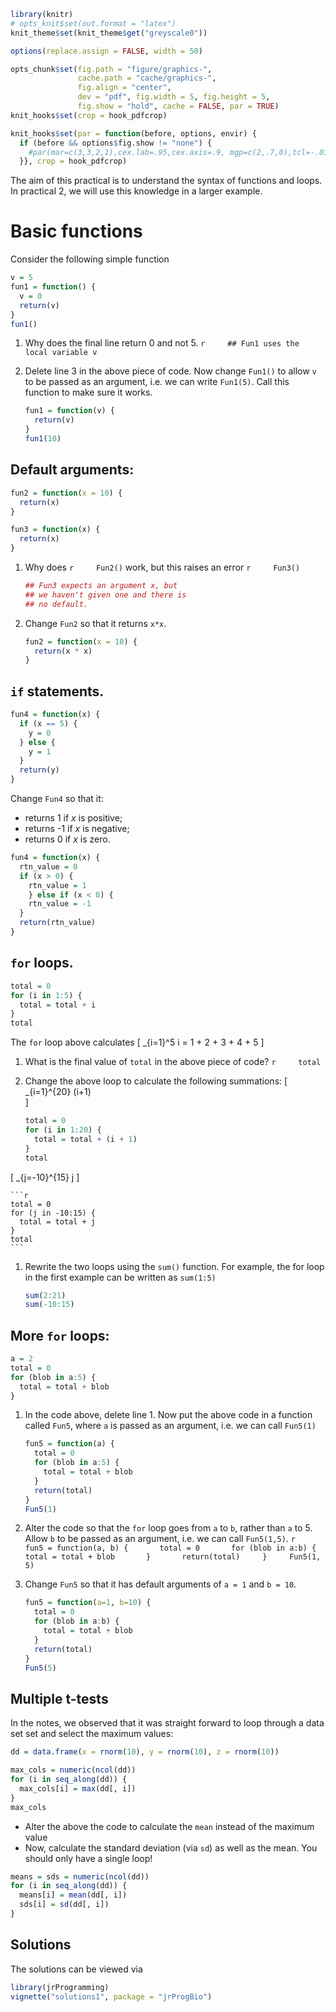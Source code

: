 
```r
library(knitr)
# opts_knit$set(out.format = "latex")
knit_theme$set(knit_theme$get("greyscale0"))

options(replace.assign = FALSE, width = 50)

opts_chunk$set(fig.path = "figure/graphics-",
               cache.path = "cache/graphics-",
               fig.align = "center",
               dev = "pdf", fig.width = 5, fig.height = 5,
               fig.show = "hold", cache = FALSE, par = TRUE)
knit_hooks$set(crop = hook_pdfcrop)

knit_hooks$set(par = function(before, options, envir) {
  if (before && options$fig.show != "none") {
    #par(mar=c(3,3,2,1),cex.lab=.95,cex.axis=.9, mgp=c(2,.7,0),tcl=-.01, las=1)
  }}, crop = hook_pdfcrop)
```

The aim of this practical is to understand the syntax of functions and 
loops. In practical 2, we will use this knowledge in a larger example.

# Basic functions

Consider the following simple function
```r
v = 5
fun1 = function() {
  v = 0
  return(v)
}
fun1()
``` 

1. Why does the final line return 0 and not 5.
    ```r
    ## Fun1 uses the local variable v
    ```
1. Delete line 3 in the above piece of code. Now change `Fun1()` to allow
`v` to be passed as an argument, i.e. we can write `Fun1(5)`. Call
this function to make sure it works.

    ```r
    fun1 = function(v) {
      return(v)
    }
    fun1(10)
    ```


## Default arguments:

```r
fun2 = function(x = 10) {
  return(x)
}

fun3 = function(x) {
  return(x)
}
``` 

1. Why does 
    ```r
    Fun2()
    ```
    work, but this raises an error
    ```r
    Fun3()
    ```

    ```r
    ## Fun3 expects an argument x, but
    ## we haven't given one and there is
    ## no default.
    ```

1. Change `Fun2` so that it returns `x*x`.

    ```r
    fun2 = function(x = 10) {
      return(x * x)
    }
    ``` 

## `if` statements.

```r
fun4 = function(x) {
  if (x == 5) {
    y = 0
  } else {
    y = 1
  }
  return(y)
}
``` 

Change `Fun4` so that it:

  * returns 1 if $x$ is positive;
  * returns -1 if $x$ is negative;
  * returns 0 if $x$ is zero.

```r
fun4 = function(x) {
  rtn_value = 0
  if (x > 0) {
    rtn_value = 1
    } else if (x < 0) {
    rtn_value = -1
  }
  return(rtn_value)
}
```   

## `for` loops.

```r
total = 0
for (i in 1:5) {
  total = total + i
}
total
``` 

The `for` loop above calculates 
\[
\sum_{i=1}^5 i = 1 + 2 + 3 + 4 + 5
\]

1. What is the final value of `total` in the above piece of code?
    ```r
    total
    ```
1. Change the above loop to calculate the following summations:
    \[
\mbox{(i)} \sum_{i=1}^{20} (i+1)  
\]

    ```r
    total = 0
    for (i in 1:20) {
      total = total + (i + 1)
    }
    total
    ```
    
\[
\mbox{(ii)} \sum_{j=-10}^{15} j 
\]

    ```r
    total = 0
    for (j in -10:15) {
      total = total + j
    }
    total
    ```
1. Rewrite the two loops using the `sum()` function. For example, the for loop in the first
example can be written as `sum(1:5)`

    ```r
    sum(2:21)
    sum(-10:15)
    ```

## More `for` loops:

```r
a = 2
total = 0
for (blob in a:5) {
  total = total + blob
}
```

1. In the code above, delete line 1. Now put the above code in a function called `Fun5`,
where `a` is passed as an argument, i.e. we can call
`Fun5(1)`

    ```r
    fun5 = function(a) {
      total = 0
      for (blob in a:5) {
        total = total + blob
      }
      return(total)
    }
    Fun5(1)
    ```

1. Alter the code so that the `for` loop goes from `a` to
`b`, rather than `a` to $5$. Allow `b` to be passed as an
argument, i.e. we can call `Fun5(1,5)`.
    ```r
    fun5 = function(a, b) {
      total = 0
      for (blob in a:b) {
        total = total + blob
      }
      return(total)
    }
    Fun5(1, 5)
    ```

1. Change `Fun5` so that it has default arguments of
`a = 1` and `b = 10`.

    ```r
    fun5 = function(a=1, b=10) {
      total = 0
      for (blob in a:b) {
        total = total + blob
      }
      return(total)
    }
    Fun5(5)
    ``` 


## Multiple t-tests

In the notes, we observed that it was straight forward to
loop through a data set set and select the maximum values:

```r
dd = data.frame(x = rnorm(10), y = rnorm(10), z = rnorm(10))

max_cols = numeric(ncol(dd))
for (i in seq_along(dd)) {
  max_cols[i] = max(dd[, i])
}
max_cols
```

 * Alter the above the code to calculate the `mean` instead of the maximum value
 * Now, calculate the standard deviation (via `sd`) as well as the mean. 
 You should only have a single loop!
 
```r
means = sds = numeric(ncol(dd))
for (i in seq_along(dd)) {
  means[i] = mean(dd[, i])
  sds[i] = sd(dd[, i])
}
```

## Solutions

The solutions can be viewed via

```r
library(jrProgramming)
vignette("solutions1", package = "jrProgBio")
```

